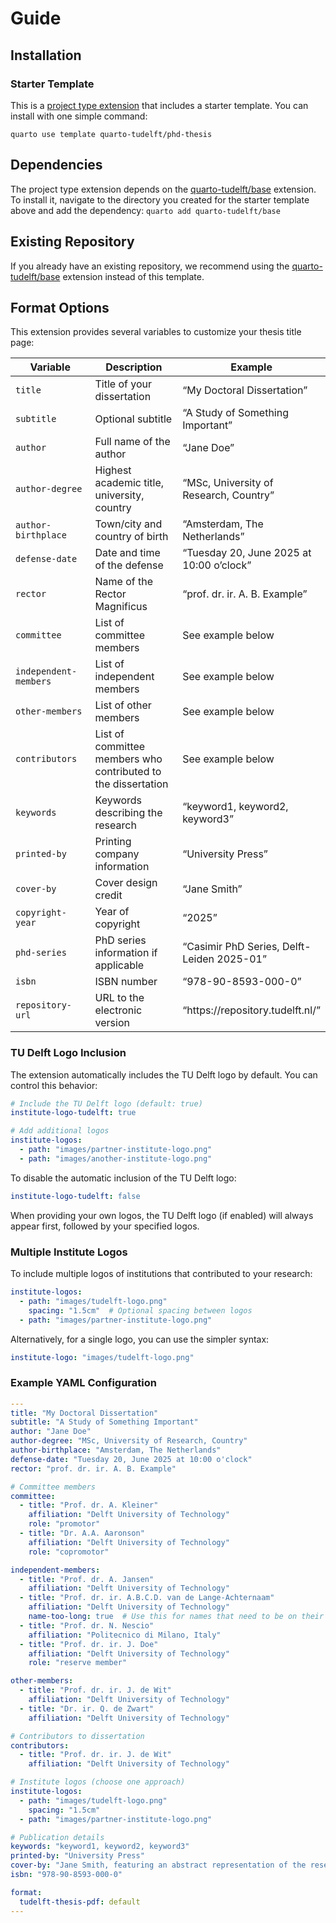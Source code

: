 # Guide

## Installation

### Starter Template

This is a [project type extension](https://quarto.org/docs/extensions/project-types.html) that includes a starter template. You can install with one simple command:

```
quarto use template quarto-tudelft/phd-thesis
```

::: {.callout-note}

## Dependencies

The project type extension depends on the [quarto-tudelft/base](https://github.com/quarto-tudelft/base) extension. To install it, navigate to the directory you created for the starter template above and add the dependency: `quarto add quarto-tudelft/base`

:::

## Existing Repository

If you already have an existing repository, we recommend using the [quarto-tudelft/base](https://github.com/quarto-tudelft/base) extension instead of this template.

## Format Options

This extension provides several variables to customize your thesis title page:

| Variable | Description | Example |
|----------|-------------|---------|
| `title` | Title of your dissertation | "My Doctoral Dissertation" |
| `subtitle` | Optional subtitle | "A Study of Something Important" |
| `author` | Full name of the author | "Jane Doe" |
| `author-degree` | Highest academic title, university, country | "MSc, University of Research, Country" |
| `author-birthplace` | Town/city and country of birth | "Amsterdam, The Netherlands" |
| `defense-date` | Date and time of the defense | "Tuesday 20, June 2025 at 10:00 o'clock" |
| `rector` | Name of the Rector Magnificus | "prof. dr. ir. A. B. Example" |
| `committee` | List of committee members | See example below |
| `independent-members` | List of independent members | See example below |
| `other-members` | List of other members | See example below |
| `contributors` | List of committee members who contributed to the dissertation | See example below |
| `keywords` | Keywords describing the research | "keyword1, keyword2, keyword3" |
| `printed-by` | Printing company information | "University Press" |
| `cover-by` | Cover design credit | "Jane Smith" |
| `copyright-year` | Year of copyright | "2025" |
| `phd-series` | PhD series information if applicable | "Casimir PhD Series, Delft-Leiden 2025-01" |
| `isbn` | ISBN number | "978-90-8593-000-0" |
| `repository-url` | URL to the electronic version | "https://repository.tudelft.nl/" |

### TU Delft Logo Inclusion

The extension automatically includes the TU Delft logo by default. You can control this behavior:

```yaml
# Include the TU Delft logo (default: true)
institute-logo-tudelft: true  

# Add additional logos
institute-logos:
  - path: "images/partner-institute-logo.png"
  - path: "images/another-institute-logo.png"
```

To disable the automatic inclusion of the TU Delft logo:

```yaml
institute-logo-tudelft: false
```

When providing your own logos, the TU Delft logo (if enabled) will always appear first, followed by your specified logos.

### Multiple Institute Logos

To include multiple logos of institutions that contributed to your research:

```yaml
institute-logos:
  - path: "images/tudelft-logo.png"
    spacing: "1.5cm"  # Optional spacing between logos
  - path: "images/partner-institute-logo.png"
```

Alternatively, for a single logo, you can use the simpler syntax:

```yaml
institute-logo: "images/tudelft-logo.png"
```

### Example YAML Configuration

```yaml
---
title: "My Doctoral Dissertation"
subtitle: "A Study of Something Important"
author: "Jane Doe"
author-degree: "MSc, University of Research, Country"
author-birthplace: "Amsterdam, The Netherlands"
defense-date: "Tuesday 20, June 2025 at 10:00 o'clock"
rector: "prof. dr. ir. A. B. Example"

# Committee members
committee:
  - title: "Prof. dr. A. Kleiner"
    affiliation: "Delft University of Technology"
    role: "promotor"
  - title: "Dr. A.A. Aaronson"
    affiliation: "Delft University of Technology"
    role: "copromotor"

independent-members:
  - title: "Prof. dr. A. Jansen"
    affiliation: "Delft University of Technology"
  - title: "Prof. dr. ir. A.B.C.D. van de Lange-Achternaam"
    affiliation: "Delft University of Technology"
    name-too-long: true  # Use this for names that need to be on their own line
  - title: "Prof. dr. N. Nescio"
    affiliation: "Politecnico di Milano, Italy"
  - title: "Prof. dr. ir. J. Doe"
    affiliation: "Delft University of Technology"
    role: "reserve member"

other-members:
  - title: "Prof. dr. ir. J. de Wit"
    affiliation: "Delft University of Technology"
  - title: "Dr. ir. Q. de Zwart"
    affiliation: "Delft University of Technology"

# Contributors to dissertation
contributors:
  - title: "Prof. dr. ir. J. de Wit"
    affiliation: "Delft University of Technology"

# Institute logos (choose one approach)
institute-logos:
  - path: "images/tudelft-logo.png"
    spacing: "1.5cm"
  - path: "images/partner-institute-logo.png"

# Publication details
keywords: "keyword1, keyword2, keyword3"
printed-by: "University Press"
cover-by: "Jane Smith, featuring an abstract representation of the research topic"
isbn: "978-90-8593-000-0"

format:
  tudelft-thesis-pdf: default
---
```
